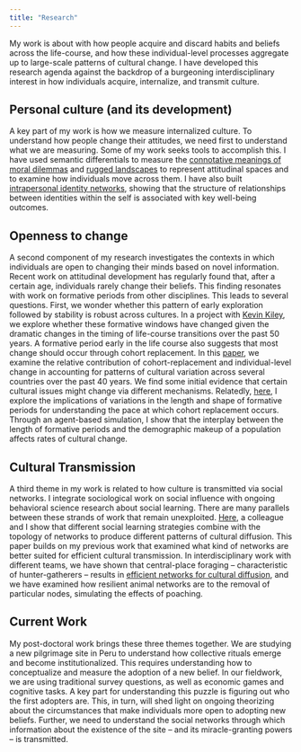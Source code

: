 ```yaml
---
title: "Research"
---
```


My work is about with how people acquire and discard habits and beliefs across the life-course, and how these individual-level processes aggregate up to large-scale patterns of cultural change. I have developed this research agenda against the backdrop of a burgeoning interdisciplinary interest in how individuals acquire, internalize, and transmit culture.

## Personal culture (and its development)

A key part of my work is how we measure internalized culture. To understand how people change their attitudes, we need first to understand what we are measuring. Some of my work seeks tools to accomplish this. I have used semantic differentials to measure the [connotative meanings of moral dilemmas](https://doi.org/10.1016/j.poetic.2021.101643) and [rugged landscapes](https://osf.io/preprints/socarxiv/wdh3f) to represent attitudinal spaces and to examine how individuals move across them. I have also built [intrapersonal identity networks](https://osf.io/preprints/socarxiv/fahe3/), showing that the structure of relationships between identities within the self is associated with key well-being outcomes.

## Openness to change

A second component of my research investigates the contexts in which individuals are open to changing their minds based on novel information. Recent work on attitudinal development has regularly found that, after a certain age, individuals rarely change their beliefs. This finding resonates with work on formative periods from other disciplines. This leads to several questions. First, we wonder whether this pattern of early exploration followed by stability is robust across cultures. In a project with [Kevin Kiley](https://krkiley.github.io/), we explore whether these formative windows have changed given the dramatic changes in the timing of life-course transitions over the past 50 years. A formative period early in the life course also suggests that most change should occur through cohort replacement. In this [paper](https://www.cambridge.org/core/journals/evolutionary-human-sciences/article/opinions-on-hardtodiscuss-topics-change-more-via-cohort-replacement/D11EC23A36D627465FDC9AA52AD049E1), we examine the relative contribution of cohort-replacement and individual-level change in accounting for patterns of cultural variation across several countries over the past 40 years. We find some initial evidence that certain cultural issues might change via different mechanisms. Relatedly, [here](https://osf.io/preprints/socarxiv/y8b2e), I explore the implications of variations in the length and shape of formative periods for understanding the pace at which cohort replacement occurs. Through an agent-based simulation, I show that the interplay between the length of formative periods and the demographic makeup of a population affects rates of cultural change. 

## Cultural Transmission 

A third theme in my work is related to how culture is transmitted via social networks. I integrate sociological work on social influence with ongoing behavioral science research about social learning. There are many parallels between these strands of work that remain unexploited. [Here](https://osf.io/preprints/socarxiv/2vyhp/), a colleague and I show that different social learning strategies combine with the topology of networks to produce different patterns of cultural diffusion. This paper builds on my previous work that examined what kind of networks are better suited for efficient cultural transmission. In interdisciplinary work with different teams, we have shown that central-place foraging – characteristic of hunter-gatherers – results in [efficient networks for cultural diffusion](https://royalsocietypublishing.org/doi/full/10.1098/rsos.211324), and we have examined how resilient animal networks are to the removal of particular nodes, simulating the effects of poaching. 

## Current Work 

My post-doctoral work brings these three themes together. We are studying a new pilgrimage site in Peru to understand how collective rituals emerge and become institutionalized. This requires understanding how to conceptualize and measure the adoption of a new belief. In our fieldwork, we are using traditional survey questions, as well as economic games and cognitive tasks. A key part for understanding this puzzle is figuring out who the first adopters are. This, in turn, will shed light on ongoing theorizing about the circumstances that make individuals more open to adopting new beliefs. Further, we need to understand the social networks through which information about the existence of the site – and its miracle-granting powers -- is transmitted.

